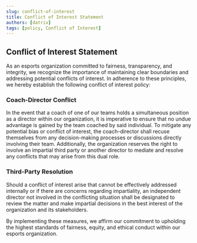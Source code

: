 ```yaml
---
slug: conflict-of-interest
title: Conflict of Interest Statement
authors: [datrix]
tags: [policy, Conflict of Interest]
---
```


## Conflict of Interest Statement ##

As an esports organization committed to fairness, transparency, and integrity, we recognize the importance of maintaining clear boundaries and addressing potential conflicts of interest. In adherence to these principles, we hereby establish the following conflict of interest policy:

### Coach-Director Conflict ###

In the event that a coach of one of our teams holds a simultaneous position as a director within our organization, it is imperative to ensure that no undue advantage is gained by the team coached by said individual. To mitigate any potential bias or conflict of interest, the coach-director shall recuse themselves from any decision-making processes or discussions directly involving their team. Additionally, the organization reserves the right to involve an impartial third party or another director to mediate and resolve any conflicts that may arise from this dual role.

### Third-Party Resolution ###

Should a conflict of interest arise that cannot be effectively addressed internally or if there are concerns regarding impartiality, an independent director not involved in the conflicting situation shall be designated to review the matter and make impartial decisions in the best interest of the organization and its stakeholders.

By implementing these measures, we affirm our commitment to upholding the highest standards of fairness, equity, and ethical conduct within our esports organization.
